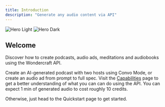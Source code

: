 ```yaml
---
title: Introduction
description: "Generate any audio content via API"
---
```


<img
  className="block dark:hidden rounded-lg"
  src="/images/Frame 1171276362.svg"
  alt="Hero Light"
/>
<img
  className="hidden dark:block rounded-lg"
  src="/images/Frame 1171276367.svg"
  alt="Hero Dark"
/>

## Welcome

Discover how to create podcasts, audio ads, meditations and audiobooks using the Wondercraft API.

Create an AI-generated podcast with two hosts using Convo Mode, or create an audio ad from prompt to full spec. Visit the [Capabilities](/capabilities) page to get a better understanding of what you can can do using the API. You can expect 1 min of generated audio to cost roughly 10 credits.

Otherwise, just head to the Quickstart page to get started.
